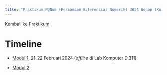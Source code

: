 ```yaml
---
title: "Praktikum PDNum (Persamaan Diferensial Numerik) 2024 Genap (Kurikulum 2020)"
---
```


Kembali ke [Praktikum](../../../../praktikum.qmd)

# Timeline

- [Modul 1](./modul1.ipynb), 21-22 Februari 2024 (*offline* di Lab Komputer D.311)

- [Modul 2](./modul2.ipynb)